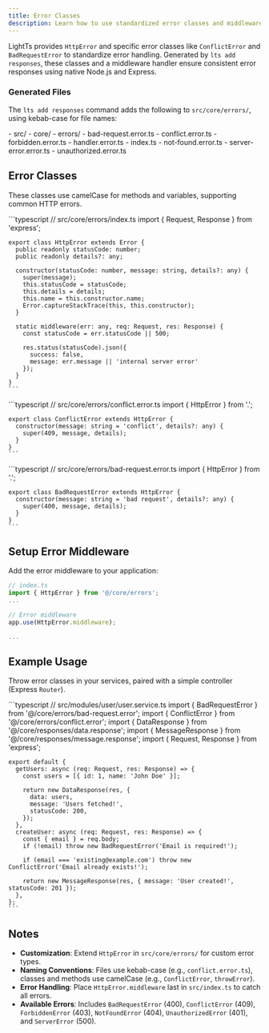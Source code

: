 ```yaml
---
title: Error Classes
description: Learn how to use standardized error classes and middleware in LightTs.
---
```



LightTs provides `HttpError` and specific error classes like `ConflictError` and `BadRequestError` to standardize error handling. Generated by `lts add responses`, these classes and a middleware handler ensure consistent error responses using native Node.js and Express.

### Generated Files

The `lts add responses` command adds the following to `src/core/errors/`, using kebab-case for file names:

<FileTree>
- src/
  - core/
    - errors/
      - bad-request.error.ts
      - conflict.error.ts
      - forbidden.error.ts
      - handler.error.ts
      - index.ts
      - not-found.error.ts
      - server-error.error.ts
      - unauthorized.error.ts
</FileTree>

## Error Classes

These classes use camelCase for methods and variables, supporting common HTTP errors.

<Tabs>
  <TabItem label="HttpError">
    ```typescript
    // src/core/errors/index.ts
    import { Request, Response } from 'express';

    export class HttpError extends Error {
      public readonly statusCode: number;
      public readonly details?: any;

      constructor(statusCode: number, message: string, details?: any) {
        super(message);
        this.statusCode = statusCode;
        this.details = details;
        this.name = this.constructor.name;
        Error.captureStackTrace(this, this.constructor);
      }

      static middleware(err: any, req: Request, res: Response) {
        const statusCode = err.statusCode || 500;

        res.status(statusCode).json({
          success: false,
          message: err.message || 'internal server error'
        });
      }
    }
    ```
  </TabItem>
  <TabItem label="ConflictError">
    ```typescript
    // src/core/errors/conflict.error.ts
    import { HttpError } from '.';

    export class ConflictError extends HttpError {
      constructor(message: string = 'conflict', details?: any) {
        super(409, message, details);
      }
    }
    ```
  </TabItem>
  <TabItem label="BadRequestError">
    ```typescript
    // src/core/errors/bad-request.error.ts
    import { HttpError } from '.';

    export class BadRequestError extends HttpError {
      constructor(message: string = 'bad request', details?: any) {
        super(400, message, details);
      }
    }
    ```
  </TabItem>
</Tabs>

## Setup Error Middleware

Add the error middleware to your application:

```typescript
// index.ts
import { HttpError } from '@/core/errors';
...

// Error middleware
app.use(HttpError.middleware);

...
```

## Example Usage

Throw error classes in your services, paired with a simple controller (Express `Router`).

<Tabs>
  <TabItem label="Service">
    ```typescript
    // src/modules/user/user.service.ts
    import { BadRequestError } from '@/core/errors/bad-request.error';
    import { ConflictError } from '@/core/errors/conflict.error';
    import { DataResponse } from '@/core/responses/data.response';
    import { MessageResponse } from '@/core/responses/message.response';
    import { Request, Response } from 'express';

    export default {
      getUsers: async (req: Request, res: Response) => {
        const users = [{ id: 1, name: 'John Doe' }];

        return new DataResponse(res, {
          data: users,
          message: 'Users fetched!',
          statusCode: 200,
        });
      },
      createUser: async (req: Request, res: Response) => {
        const { email } = req.body;
        if (!email) throw new BadRequestError('Email is required!');

        if (email === 'existing@example.com') throw new ConflictError('Email already exists!');
        
        return new MessageResponse(res, { message: 'User created!', statusCode: 201 });
      },
    };
    ```
  </TabItem>
</Tabs>

## Notes

- **Customization**: Extend `HttpError` in `src/core/errors/` for custom error types.
- **Naming Conventions**: Files use kebab-case (e.g., `conflict.error.ts`), classes and methods use camelCase (e.g., `ConflictError`, `throwError`).
- **Error Handling**: Place `HttpError.middleware` last in `src/index.ts` to catch all errors.
- **Available Errors**: Includes `BadRequestError` (400), `ConflictError` (409), `ForbiddenError` (403), `NotFoundError` (404), `UnauthorizedError` (401), and `ServerError` (500).

<LinkCard title="See Errors in Action" href="/examples/user-management/" description="Try a user management API with standardized error handling." />